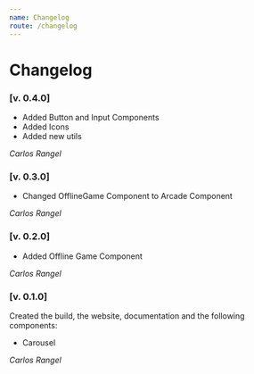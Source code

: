 ```yaml
---
name: Changelog
route: /changelog
---
```


# Changelog

### [v. 0.4.0]

- Added Button and Input Components
- Added Icons
- Added new utils

_Carlos Rangel_

### [v. 0.3.0]

- Changed OfflineGame Component to Arcade Component

_Carlos Rangel_

### [v. 0.2.0]

- Added Offline Game Component

_Carlos Rangel_

### [v. 0.1.0]

Created the build, the website, documentation and the following components:

- Carousel

_Carlos Rangel_
